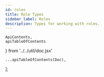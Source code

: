 ```yaml
---
id: roles
title: Role Types
sidebar_label: Roles
description: Types for working with roles.
---
```


    ApiContents,
    apiTableOfContents
} from '../../util/doc.jsx'

    ...apiTableOfContents(Doc),
];

<ApiContents doc={Doc} />
